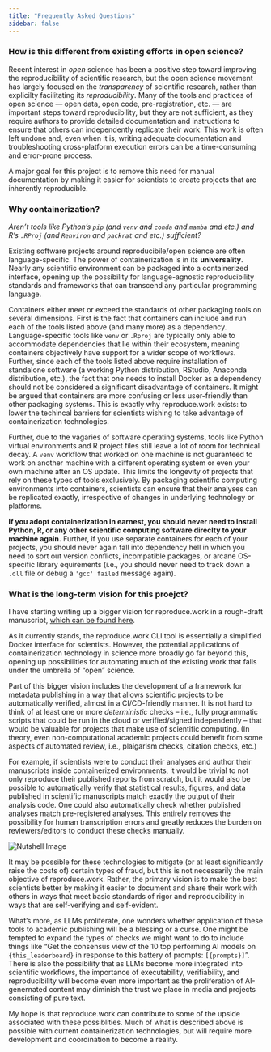 ```yaml
---
title: "Frequently Asked Questions"
sidebar: false
---
```


    
### How is this different from existing efforts in open science?

Recent interest in *open* science has been a positive step toward improving the reproducibility of scientific research, but the open science movement has largely focused on the *transparency* of scientific research, rather than explicilty facilitating its *reproducibility*. Many of the tools and practices of open science --- open data, open code, pre-registration, etc. --- are important steps toward reproducibility, but they are not sufficient, as they require authors to provide detailed documentation and instructions to ensure that others can independently replicate their work. This work is often left undone and, even when it is, writing adequate documentation and troubleshooting cross-platform execution errors can be a time-consuming and error-prone process.

A major goal for this project is to remove this need for manual documentation by making it easier for scientists to create projects that are inherently reproducible. 

### Why containerization? 

*Aren't tools like Python's `pip` (and `venv` and `conda` and `mamba` and etc.) and R's `.RProj` (and `Renviron` and `packrat` and etc.) sufficient?*

Existing software projects around reproducibile/open science are often language-specific. The power of containerization is in its **universality**. Nearly any scientific environment can be packaged into a containerized interface, opening up the possibility for language-agnostic reproducibility standards and frameworks that can transcend any particular programming language. 

Containers either meet or exceed the standards of other packaging tools on several dimensions. First is the fact that containers can include and run each of the tools listed above (and many more) as a dependency. Language-specific tools like `venv` or `.Rproj` are typically only able to accommodate dependencies that lie within their ecosystem, meaning containers objectively have support for a wider scope of workflows. Further, since each of the tools listed above require installation of standalone software (a working Python distribution, RStudio, Anaconda distribution, etc.), the fact that one needs to install Docker as a dependency should not be considered a significant disadvantage of containers. 
It might be argued that containers are more confusing or less user-friendly than other packaging systems. This is exactly why reproduce.work exists: to lower the techincal barriers for scientists wishing to take advantage of containerization technologies. 

Further, due to the vagaries of software operating systems, tools like Python virtual environments and R project files still leave a lot of room for technical decay. A `venv` workflow that worked on one machine is not guaranteed to work on another machine with a different operating system or even your own machine after an OS update. This limits the longevity of projects that rely on these types of tools exclusively. By packaging scientific computing environments into containers, scientists can ensure that their analyses can be replicated exactly, irrespective of changes in underlying technology or platforms.

**If you adopt containerization in earnest, you should never need to install Python, R, or any other scientific computing software direclty to your machine again.** Further, if you use separate containers for each of your projects, you should never again fall into dependency hell in which you need to sort out version conflicts, incompatible packages, or arcane OS-specific library equirements (i.e., you should never need to track down a `.dll` file or debug a `'gcc' failed` message again).




### What is the long-term vision for this proejct?

I have starting writing up a bigger vision for reproduce.work in a rough-draft manuscript, [which can be found here](/files/media/rw-manuscript-alpha.pdf).

As it currently stands, the reproduce.work CLI tool is essentially a simplified Docker interface for scientists. However, the potential applications of containerization technology in science more broadly go far beyond this, opening up possibilities for automating much of the existing work that falls under the umbrella of "open" science. 

Part of this bigger vision includes the development of a framework for metadata publishing in a way that allows scientific projects to be automatically verified, almost in a CI/CD-friendly manner. It is not hard to think of at least one or more *deterministic* checks -- i.e., fully programmatic scripts that could be run in the cloud or verified/signed independently --  that would be valuable for projects that make use of scientific computing. (In theory, even non-computational academic projects could benefit from some aspects of automated review, i.e., plaigarism checks, citation checks, etc.)

For example, if scientists were to conduct their analyses and author their manuscripts inside containerized environments, it would be trivial to not only reproduce their published reports from scratch, but it would also be possible to automatically verify that statistical results, figures, and data published in scientific manuscripts match exactly the output of their analysis code. One could also automatically check whether published analyses match pre-registered analyses. This entirely removes the possibility for human transcription errors and greatly reduces the burden on reviewers/editors to conduct these checks manually. 

<div class="bleedover-image-wrapper">
<img src="/files/img/nutshell.png" alt="Nutshell Image" />
</div>

It may be possible for these technologies to mitigate (or at least significantly raise the costs of) certain types of fraud, but this is not necessarily the main objective of reproduce.work. Rather, the primary vision is to make the best scientists better by making it easier to document and share their work with others in ways that meet basic standards of rigor and reproducibility in ways that are self-verifying and self-evident.

What's more, as LLMs proliferate, one wonders whether application of these tools to academic publishing will be a blessing or a curse. One might be tempted to expand the types of checks we might want to do to include things like "Get the consensus view of the 10 top performing AI models on `{this_leaderboard}` in response to this battery of prompts: `[{prompts}]`". There is also the possibility that as LLMs become more integrated into scientific workflows, the importance of executability, verifiability, and reproducibility will become even more important as the proliferation of AI-genernated content may diminish the trust we place in media and projects consisting of pure text. 

My hope is that reproduce.work can contribute to some of the upside associated with these possiblities. Much of what is described above is possible with current containerization technologies, but will require more development and coordination to become a reality. 
